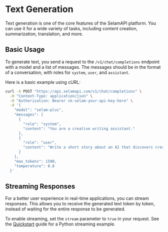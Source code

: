 # Text Generation

Text generation is one of the core features of the SelamAPI platform. You can use it for a wide variety of tasks, including content creation, summarization, translation, and more.

## Basic Usage

To generate text, you send a request to the `/v1/chat/completions` endpoint with a model and a list of messages. The messages should be in the format of a conversation, with roles for `system`, `user`, and `assistant`.

Here is a basic example using cURL:

```bash copy
curl -X POST "https://api.selamapi.com/v1/chat/completions" \
  -H "Content-Type: application/json" \
  -H "Authorization: Bearer sk-selam-your-api-key-here" \
  -d '{
    "model": "selam-plus",
    "messages": [
      {
        "role": "system",
        "content": "You are a creative writing assistant."
      },
      {
        "role": "user",
        "content": "Write a short story about an AI that discovers creativity."
      }
    ],
    "max_tokens": 1500,
    "temperature": 0.8
  }'
```

## Streaming Responses

For a better user experience in real-time applications, you can stream responses. This allows you to receive the generated text token by token, instead of waiting for the entire response to be generated.

To enable streaming, set the `stream` parameter to `true` in your request. See the [Quickstart](/quickstart) guide for a Python streaming example.
